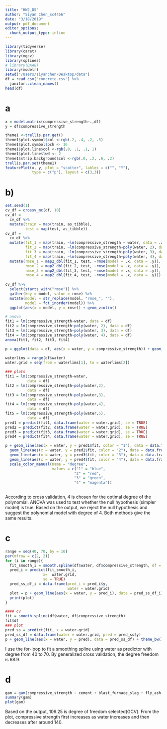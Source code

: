 ```yaml
---
title: "HW2_DS"
author: "Siyan Chen_sc4456"
date: "3/18/2019"
output: pdf_document
editor_options: 
  chunk_output_type: inline
---
```


```r
library(tidyverse)
library(caret)
library(mgcv)
library(splines)
# library(DAAG)
library(modelr)
setwd("/Users/siyanchen/Desktop/data")
df = read_csv("concrete.csv") %>%
  janitor::clean_names()
head(df)
```

# a 

```r
x = model.matrix(compressive_strength~.,df)
y = df$compressive_strength

theme1 <-trellis.par.get()
theme1$plot.symbol$col <-rgb(.2, .4, .2, .5)
theme1$plot.symbol$pch <- 16
theme1$plot.line$col <-rgb(.8, .1, .1, 1)
theme1$plot.line$lwd <- 2
theme1$strip.background$col <-rgb(.0, .2, .6, .2)
trellis.par.set(theme1)
featurePlot(x, y, plot = "scatter", lables = c("", "Y"),
            type = c("p"), layout = c(3,3))
```

# b)
 
```r
set.seed(1)
cv_df = crossv_mc(df, 10)
cv_df = 
  cv_df %>% 
  mutate(train = map(train, as_tibble),
         test = map(test, as_tibble))
cv_df = 
  cv_df %>% 
  mutate(fit_1 = map(train, ~lm(compressive_strength ~ water, data = .x)),
         fit_2 = map(train, ~lm(compressive_strength~poly(water, 2), data = .x)),
         fit_3 = map(train, ~lm(compressive_strength~poly(water, 3), data = .x)),
         fit_4 = map(train, ~lm(compressive_strength~poly(water, 4), data = .x))) %>% 
  mutate(rmse_1 = map2_dbl(fit_1, test, ~rmse(model = .x, data = .y)),
         rmse_2 = map2_dbl(fit_2, test, ~rmse(model = .x, data = .y)),
         rmse_3 = map2_dbl(fit_3, test, ~rmse(model = .x, data = .y)),
         rmse_4 = map2_dbl(fit_4, test, ~rmse(model = .x, data = .y)))
           
cv_df %>% 
  select(starts_with("rmse")) %>% 
  gather(key = model, value = rmse) %>% 
  mutate(model = str_replace(model, "rmse_", ""),
         model = fct_inorder(model)) %>% 
  ggplot(aes(x = model, y = rmse)) + geom_violin()

# anova
fit1 = lm(compressive_strength~water, data = df)
fit2 = lm(compressive_strength~poly(water, 2), data = df)
fit3 = lm(compressive_strength~poly(water, 3), data = df)
fit4 = lm(compressive_strength~poly(water, 4), data = df)
anova(fit1, fit2, fit3, fit4)
```

```r
p = ggplot(data = df, aes(x = water, y = compressive_strength)) + geom_point(color = rgb(.2, .4, .2, .5))
           
waterlims = range(df$water)
water.grid = seq(from = waterlims[1], to = waterlims[2])

### plots 
fit1 = lm(compressive_strength~water, 
          data = df)
fit2 = lm(compressive_strength~poly(water,2), 
          data = df)
fit3 = lm(compressive_strength~poly(water,3), 
          data = df)
fit4 = lm(compressive_strength~poly(water,4), 
          data = df)
fit5 = lm(compressive_strength~poly(water,5), 
          data = df)
pred1 = predict(fit1, data.frame(water = water.grid), se = TRUE)
pred2 = predict(fit2, data.frame(water = water.grid), se = TRUE)
pred3 = predict(fit3, data.frame(water = water.grid), se = TRUE)
pred4 = predict(fit4, data.frame(water = water.grid), se = TRUE)

p + geom_line(aes(x = water, y = pred1$fit, color = "1"), data = data.frame(pred = pred1$fit, water = water.grid)) +
  geom_line(aes(x = water, y = pred2$fit, color = "2"), data = data.frame(pred = pred2$fit, water = water.grid)) +
  geom_line(aes(x = water, y = pred3$fit, color = "3"), data = data.frame(pred = pred3$fit, water = water.grid)) +
  geom_line(aes(x = water, y = pred4$fit, color = "4"), data = data.frame(pred = pred4$fit, water = water.grid)) +
  scale_color_manual(name = "degree",
                     values = c("1" = "blue",
                               "2" = "red",
                               "3" = "green",
                               "4" = "magenta"))
                               

```

According to cross validation, 4 is chosen for the optimal degree of the polynomial. 
ANOVA was used to test whether the null hypothesis (simpler model) is true. Based on the output, we reject the null hypothesis and suggest the polynomial model with degree of 4. 
Both methods give the same results. 

 
# c

```r
range = seq(40, 70, by = 10)
par(mfrow = c(2, 2))
for (i in range){
  fit_smooth_i = smooth.spline(df$water, df$compressive_strength, df = i)
  pred_i = predict(fit_smooth_i, 
                 x=  water.grid, 
                 se = TRUE)
  pred_ss_df_i = data.frame(pred_i = pred_i$y,
                            water = water.grid)
  plot = p + geom_line(aes(x = water, y = pred_i), data = pred_ss_df_i)
  print(plot)
}

#### cv
fit = smooth.spline(df$water, df$compressive_strength)
fit$df
### plot
pred_ss = predict(fit, x = water.grid)
pred_ss_df = data.frame(water = water.grid, pred = pred_ss$y)
p + geom_line(aes(x = water, y = pred), data = pred_ss_df) + theme_bw()

```

I use the for-loop to fit a smoothing spline using water as predictor with degree from 40 to 70. By generalized cross validation, the degree freedom is 68.9.

# d

```r
gam = gam(compressive_strength ~ cement + blast_furnace_slag + fly_ash + s(water) + superplasticizer + coarse_aggregate + fine_aggregate + age, data = df)
summary(gam)
plot(gam)
```

Based on the output, 106.25 is degree of freedom selected(GCV). From the plot, compressive strength first increases as water increases and then decreases after around 140.